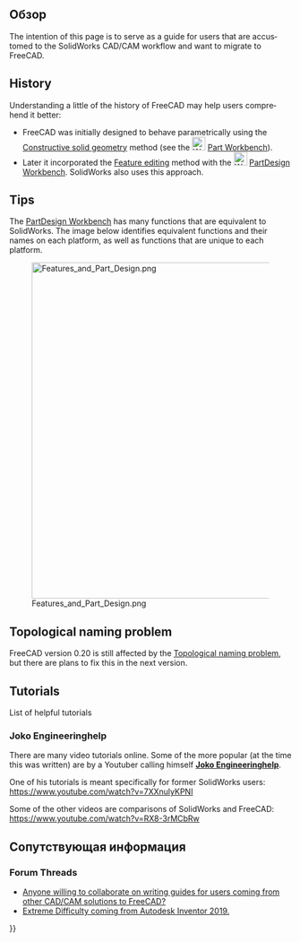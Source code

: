 <languages/>
{{UnfinishedDocu}}
{{TOCright}}

<span id="Overview"></span>
== Обзор ==

<div lang="en" dir="ltr" class="mw-content-ltr">
The intention of this page is to serve as a guide for users that are accustomed to the SolidWorks CAD/CAM workflow and want to migrate to FreeCAD.
</div>

<div lang="en" dir="ltr" class="mw-content-ltr">
== History ==
</div>

<div lang="en" dir="ltr" class="mw-content-ltr">
Understanding a little of the history of FreeCAD may help users comprehend it better: 
* FreeCAD was initially designed to behave parametrically using the [[Constructive_solid_geometry|Constructive solid geometry]] method (see the [[Image:Workbench_Part.svg|24px]] [[Part_Workbench|Part Workbench]]). 
* Later it incorporated the [[Feature_editing|Feature editing]] method with the [[Image:Workbench_PartDesign.svg|24px]] [[PartDesign_Workbench|PartDesign Workbench]]. SolidWorks also uses this approach.
</div>

<div lang="en" dir="ltr" class="mw-content-ltr">
== Tips ==
</div>

<div lang="en" dir="ltr" class="mw-content-ltr">
The [[PartDesign_Workbench|PartDesign Workbench]] has many functions that are equivalent to SolidWorks. The image below identifies equivalent functions and their names on each platform, as well as functions that are unique to each platform.
</div>

[[File:Features and Part Design.png|600px]]
<div lang="en" dir="ltr" class="mw-content-ltr">
{{Caption|A comparison between FreeCAD and SolidWorks. Click the image for a higher resolution.}}
</div>

<div lang="en" dir="ltr" class="mw-content-ltr">
== Topological naming problem ==
</div>

<div lang="en" dir="ltr" class="mw-content-ltr">
FreeCAD version 0.20 is still affected by the [[Topological_naming_problem|Topological naming problem]], but there are plans to fix this in the next version.
</div>

<div lang="en" dir="ltr" class="mw-content-ltr">
== Tutorials ==
</div>

<div lang="en" dir="ltr" class="mw-content-ltr">
List of helpful tutorials
</div>

<div lang="en" dir="ltr" class="mw-content-ltr">
=== Joko Engineeringhelp ===
</div>

<div lang="en" dir="ltr" class="mw-content-ltr">
There are many video tutorials online. Some of the more popular (at the time this was written) are by a Youtuber calling himself [https://www.youtube.com/channel/UC-CubOaooNwC-3RBKUoAOQQ/videos '''Joko Engineeringhelp'''].
</div>

<div lang="en" dir="ltr" class="mw-content-ltr">
One of his tutorials is meant specifically for former SolidWorks users: https://www.youtube.com/watch?v=7XXnulyKPNI
</div>

<div lang="en" dir="ltr" class="mw-content-ltr">
Some of the other videos are comparisons of SolidWorks and FreeCAD: https://www.youtube.com/watch?v=RX8-3rMCbRw
</div>

<span id="Related"></span>
== Сопутствующая информация ==

<div lang="en" dir="ltr" class="mw-content-ltr">
=== Forum Threads ===
</div>

<div lang="en" dir="ltr" class="mw-content-ltr">
* [https://forum.freecad.org/viewtopic.php?f=8&t=42139&p=366957#p357540 Anyone willing to collaborate on writing guides for users coming from other CAD/CAM solutions to FreeCAD?]
* [https://forum.freecad.org/viewtopic.php?f=3&t=42980#p366121 Extreme Difficulty coming from Autodesk Inventor 2019.]
</div>


{{Userdocnavi{{#translation:}}}}